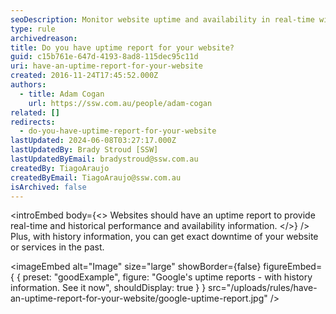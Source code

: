```yaml
---
seoDescription: Monitor website uptime and availability in real-time with a detailed history of performance and downtime.
type: rule
archivedreason:
title: Do you have uptime report for your website?
guid: c15b761e-647d-4193-8ad8-115dec95c11d
uri: have-an-uptime-report-for-your-website
created: 2016-11-24T17:45:52.000Z
authors:
  - title: Adam Cogan
    url: https://ssw.com.au/people/adam-cogan
related: []
redirects:
  - do-you-have-uptime-report-for-your-website
lastUpdated: 2024-06-08T03:27:17.000Z
lastUpdatedBy: Brady Stroud [SSW]
lastUpdatedByEmail: bradystroud@ssw.com.au
createdBy: TiagoAraujo
createdByEmail: TiagoAraujo@ssw.com.au
isArchived: false
---
```


<introEmbed
  body={<>
Websites should have an uptime report to provide real-time and historical performance and availability information.
  </>}
/>
Plus, with history information, you can get exact downtime of your website or services in the past.

<imageEmbed
  alt="Image"
  size="large"
  showBorder={false}
  figureEmbed={ {
    preset: "goodExample",
    figure: "Google's uptime reports - with history information.        See it now",
    shouldDisplay: true
  } }
  src="/uploads/rules/have-an-uptime-report-for-your-website/google-uptime-report.jpg"
/>
